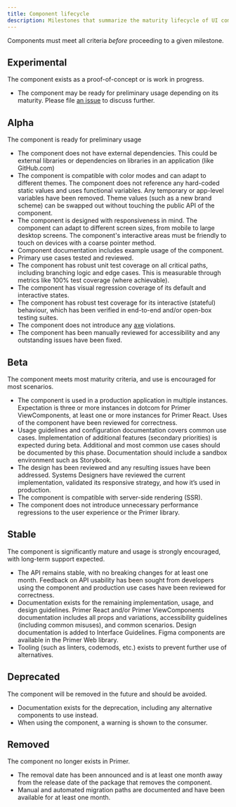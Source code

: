 ```yaml
---
title: Component lifecycle
description: Milestones that summarize the maturity lifecycle of UI components in Primer.
---
```


Components must meet all criteria _before_ proceeding to a given milestone.

## Experimental

The component exists as a proof-of-concept or is work in progress.

- The component may be ready for preliminary usage depending on its maturity. Please file [an issue](https://primer.style/contribute/how-to-contribute#contribute-to-our-open-source-repos) to discuss further.

## Alpha

The component is ready for preliminary usage

- The component does not have external dependencies. This could be external libraries or dependencies on libraries in an application (like GitHub.com)
- The component is compatible with color modes and can adapt to different themes. The component does not reference any hard-coded static values and uses functional variables. Any temporary or app-level variables have been removed. Theme values (such as a new brand scheme) can be swapped out without touching the public API of the component.
- The component is designed with responsiveness in mind. The component can adapt to different screen sizes, from mobile to large desktop screens. The component's interactive areas must be friendly to touch on devices with a coarse pointer method.
- Component documentation includes example usage of the component.
- Primary use cases tested and reviewed.
- The component has robust unit test coverage on all critical paths, including branching logic and edge cases. This is measurable through metrics like 100% test coverage (where achievable).
- The component has visual regression coverage of its default and interactive states.
- The component has robust test coverage for its interactive (stateful) behaviour, which has been verified in end-to-end and/or open-box testing suites.
- The component does not introduce any [axe](https://www.deque.com/axe/) violations.
- The component has been manually reviewed for accessibility and any outstanding issues have been fixed.

## Beta

The component meets most maturity criteria, and use is encouraged for most scenarios.

- The component is used in a production application in multiple instances. Expectation is three or more instances in dotcom for Primer ViewComponents, at least one or more instances for Primer React. Uses of the component have been reviewed for correctness.
- Usage guidelines and configuration documentation covers common use cases. Implementation of additional features (secondary priorities) is expected during beta. Additional and most common use cases should be documented by this phase. Documentation should include a sandbox environment such as Storybook.
- The design has been reviewed and any resulting issues have been addressed. Systems Designers have reviewed the current implementation, validated its responsive strategy, and how it’s used in production.
- The component is compatible with server-side rendering (SSR).
- The component does not introduce unnecessary performance regressions to the user experience or the Primer library.

## Stable

The component is significantly mature and usage is strongly encouraged, with long-term support expected.

- The API remains stable, with no breaking changes for at least one month. Feedback on API usability has been sought from developers using the component and production use cases have been reviewed for correctness.
- Documentation exists for the remaining implementation, usage, and design guidelines. Primer React and/or Primer ViewComponents documentation includes all props and variations, accessibility guidelines (including common misuses), and common scenarios. Design documentation is added to Interface Guidelines. Figma components are available in the Primer Web library.
- Tooling (such as linters, codemods, etc.) exists to prevent further use of alternatives.

## Deprecated

The component will be removed in the future and should be avoided.

- Documentation exists for the deprecation, including any alternative components to use instead.
- When using the component, a warning is shown to the consumer.

## Removed

The component no longer exists in Primer.

- The removal date has been announced and is at least one month away from the release date of the package that removes the component.
- Manual and automated migration paths are documented and have been available for at least one month.
